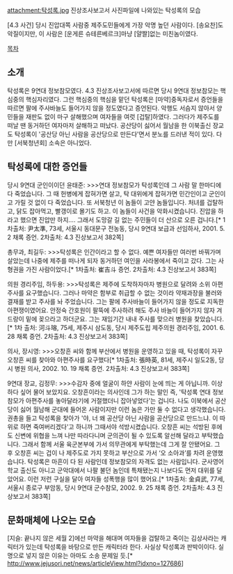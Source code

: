 attachment:탁성록.jpg
진상조사보고서 사진파일에 나와있는 탁성록의 모습

[4.3 사건] 당시 진압대쪽 사람중 제주도민들에게 가장 악명 높던 사람이다. [송요찬]도 악질이지만, 이 사람은 [운게른 슈테른베르크]마냥 [얄짤]없는 미친놈이였다. 

[[목차]]

== 소개 ==

탁성록은 9연대 정보참모였다. 4.3 진상조사보고서에 따르면 당시 9연대 정보참모는 핵심중의 핵심자리였다. 그런 핵심중의 핵심을 맡던 탁성록은 [마약]중독자로서 증언들을 따르면 팔에 주사바늘도 들어가지 않을 정도였다고 증언된다. 악행도 서슴지 않아서 양민들을 재판도 없이 마구 살해했으며 여자들을 여럿 [겁탈]하였다. 그러다가 제주도를 떠날 땐 동거하던 여자마저 살해하고 떠났다. 공산당이 싫어서 월남을 한 이북출신 장교도 탁성록이 '공산당 아닌 사람을 공산당으로 만든다'면서 분노를 드러낸 적이 있다. 다만 [서북청년회] 소속은 아니었다.

== 탁성록에 대한 증언들 ==

당시 9연대 군인이이던 윤태준:
>>>연대 정보참모가 탁성록인데 그 사람 말 한마디에 다 죽었습니다. 그 때 헌병에게 잡혀가면 살고, 탁 대위에게 잡혀가면 민간인이고 군인이고 가릴 것 없이 다 죽었습니다. 또 서북청년 이 놈들이 고얀 놈들입니다. 처녀를 겁탈하고, 닭도 잡아먹고, 빨갱이로 몰기도 하고. 이 놈들이 사건을 악화시켰습니다. 진압을 하라고 했으면 진압만 하지…. 그래서 도망갈 길 없는 주민들이 더 산으로 오른 겁니다.[*  1차출처: 尹太準, 73세, 서울시 동대문구 전농동, 당시 9연대 보급과 선임하사, 2001. 5. 2 채록 증언. 2차출처: 4.3 진상보고서 382쪽]

총무과, 최길두:
>>>탁성록은 인간이라고 할 수 없다. 예쁜 여자들만 여러번 바꿔가며 살았는데 나중에 제주를 떠나게 되자 동거하던 여인을 사라봉에서 죽이고 갔다. 그는 사형권을 가진 사람이었다.[* 1차출처: 崔吉斗 증언. 2차출처: 4.3 진상보고서 383쪽]

의원 경리주임, 하두용:
>>>탁성록은 제주에 도착하자마자 병원으로 달려와 소위 아편주사를 요구했습니다. 그러나 마약은 함부로 취급할 수 없는 것이라 약재과장을 불러와 결재를 받고 주사를 놔 주었습니다. 그는 팔에 주사바늘이 들어가지 않을 정도로 지독한 아편쟁이였어요. 안정숙 간호원이 팔뚝에 주사하려 해도 주사 바늘이 들어가지 않자 겨드랑이 밑에 꽂으라고 하더군요. 그는 재임기간 내내 주사를 맞으러 병원을 찾았습니다.[* 1차 출처: 河斗瑢, 75세, 제주시 삼도동, 당시 제주도립 제주의원 경리주임, 2001. 6. 28 채록 증언. 2차출처: 4.3 진상보고서 383쪽]

의사, 장시영:
>>>오창흔 씨와 함께 부산에서 병원을 운영하고 있을 때, 탁성록이 자꾸 오창흔 씨를 찾아와 아편주사를 요구했다[* 1차출처:   張時英, 81세, 제주시 일도2동, 당시 병원 의사, 2002. 10. 19 채록 증언. 2차출처: 4.3 진상보고서 383쪽]

9연대 장교, 김정무:
>>>수감자 중에 얼굴이 하얀 사람이 눈에 띄는 게 아닙니까. 이상하다 싶어 물어 보았지요. 오창흔이라는 의사인데 그가 하는 말인 즉, '탁성록 연대 정보참모가 아편주사를 놓아달라기에 거절했더니 잡아넣었다'는 겁니다. 나도 이북에서 공산당이 싫어 월남해 군대에 들어온 사람이지만 이런 놈은 가만 둘 수 없다고 생각했습니다. 권총을 들고 탁성록을 찾아가 '야, 너 왜 공산당 아닌 사람을 공산당으로 만드느냐. 이 따위로 하면 죽여버리겠다'고 하니까 그때서야 석방시켰습니다. 오창흔 씨는 석방된 후에도 신변에 위협을 느껴 나만 따라다니며 군의관이 될 수 있도록 알선해 달라고 부탁했습니다. 그래서 함께 서울 육군본부에 가서 의무관에게 부탁했는데 그게 잘 안됐어요. 그 후 오창흔 씨는 겁이 나 제주도로 가지 못하고 부산으로 가서 ‘오 소아과’를 차려 운영했습니다. 탁성록은 마흔이 다 된 사람인데 정보참모의 자격도 없는 사람입니다. 군사영어학교 출신도 아니고 군악대에서 나팔 불던 놈인데 특채됐는지 나보다도 먼저 대위를 달았어요. 이런 저런 구실을 달아 여자들 성폭행을 많이 했어요.[* 1차출처: 金貞武, 77세, 서울시 종로구 부암동, 당시 9연대 군수참모, 2002. 9. 25 채록 증언. 2차출처: 4.3 진상보고서 383쪽]

== 문화매체에 나오는 모습 ==
[지슬: 끝나지 않은 세월 2]에선 마약을 해대며 여자들을 겁탈하고 죽이는 김상사라는 캐릭터가 있는데 탁성록을 바탕으로 만든 캐릭터라 한다. 사실상 탁성록과 판박이이다. 실명으로 넣지 않은 이유는 아마도 소송 문제일 듯.[* http://www.jejusori.net/news/articleView.html?idxno=127686] 
